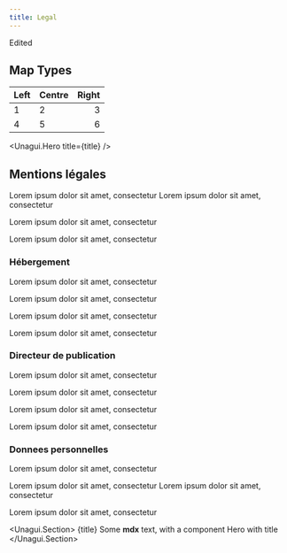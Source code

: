 ```yaml
---
title: Legal
---
```


Edited

## Map Types

| Left | Centre | Right |
| :--- | ------ | ----: |
| 1    | 2      |     3 |
| 4    | 5      |     6 |

<Unagui.Hero title={title} />

## Mentions légales

Lorem ipsum dolor sit amet, consectetur
Lorem ipsum dolor sit amet, consectetur

Lorem ipsum dolor sit amet, consectetur

Lorem ipsum dolor sit amet, consectetur

### Hébergement

Lorem ipsum dolor sit amet, consectetur

Lorem ipsum dolor sit amet, consectetur

Lorem ipsum dolor sit amet, consectetur

Lorem ipsum dolor sit amet, consectetur

### Directeur de publication

Lorem ipsum dolor sit amet, consectetur

Lorem ipsum dolor sit amet, consectetur

Lorem ipsum dolor sit amet, consectetur

Lorem ipsum dolor sit amet, consectetur

### Donnees personnelles

Lorem ipsum dolor sit amet, consectetur

Lorem ipsum dolor sit amet, consectetur
Lorem ipsum dolor sit amet, consectetur

Lorem ipsum dolor sit amet, consectetur

<Unagui.Section>
  {title}
  Some **mdx** text, with a component Hero with title
</Unagui.Section>
